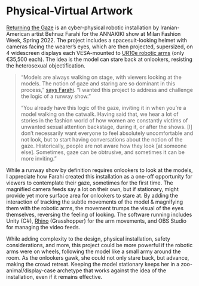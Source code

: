 # Physical-Virtual Artwork

[Returning the Gaze](https://behnazfarahi.com/returning-the-gaze/) is an cyber-physical robotic installation by Iranian-American artist Behnaz Farahi for the ANNAKIKI show at Milan Fashion Week, Spring 2022. The project includes a spacesuit-looking helmet with cameras facing the wearer’s eyes, which are then projected, supersized, on 4 widescreen displays each VESA-mounted to [UR10e robotic arms](https://wiredworkers.io/product/ur10e/) (only €35,500 each). The idea is the model can stare back at onlookers, resisting the heterosexual objectification.

> “Models are always walking on stage, with viewers looking at the models. The notion of gaze and staring are so dominant in this process,” [says Farahi](https://www.fastcompany.com/90729818/this-feminist-suit-makes-eye-contact-with-the-men-gazing-at-it). “I wanted this project to address and challenge the logic of a runway show.”
> 
> “You already have this logic of the gaze, inviting it in when you’re a model walking on the catwalk. Having said that, we hear a lot of stories in the fashion world of how women are constantly victims of unwanted sexual attention backstage, during it, or after the shows. [I] don’t necessarily want everyone to feel absolutely uncomfortable and not look, but to start having conversations about the notion of the gaze. Historically, people are not aware how they look [at someone else]. Sometimes, gaze can be obtrusive, and sometimes it can be more inviting.”

While a runway show by definition requires onlookers to look at the models, I appreciate how Farahi created this installation as a one-off opportunity for viewers to contemplate their gaze, sometimes for the first time. The magnified camera feeds say a lot on their own, but if stationary, might provide yet more surface area for onlookers to stare at. By adding the interaction of tracking the subtle movements of the model & magnifying them with the robotic arms, the movement trumps the visual of the eyes themselves, reversing the feeling of looking. The software running includes Unity (C#), [Rhino](https://www.grasshopper3d.com) (Grasshopper) for the arm movements, and OBS Studio for managing the video feeds.

While adding complexity to the design, physical installation, safety considerations, and more, this project could be more powerful if the robotic arms were on wheels, following the model like a small army around the room. As the onlookers gawk, she could not only stare back, but advance, making the crowd retreat. Keeping the model stationary keeps her in a zoo-animal/display-case archetype that works against the idea of the installation, even if it remains effective.
